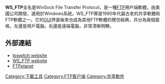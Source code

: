 {{Unreferenced|time=2021-09-29T12:32:03+00:00}}
{{Infobox Software
| name = WS_FTP
| logo =
| screenshot =
| caption =
| author =
| developer = Ipswitch, Inc.
| released =
| latest release version =
| latest release date =
| latest preview version =
| latest preview date =
| programming language =
| operating system = [[Microsoft_Windows|Microsoft Windows]]
| platform =
| language = [[英文|英文]]
| status = 持續有新版
| genre =
| license = [[共享軟體|共享軟體]]
| website = [http://www.ipswitchft.com/ WS_FTP Site]
}}

'''WS_FTP'''全名是WinSock File Transfer Protocol，是一種[[FTP|FTP]]用戶端軟體，由美國{{le|Ipswitch, Inc.}}公司開發，適用於Windows系統。WS_FTP算是1990年代最古老的共享軟體和FTP軟體之一。它的[[GUI|GUI]]界面後來也成為其他FTP軟體的模仿經典，共分為兩個窗格，左邊是用戶電腦，右邊是遠端電腦，非常清晰明瞭。

== 外部連結 ==
* [http://www.ipswitch.com/ Ipswitch website] {{Wayback|url=http://www.ipswitch.com/ |date=20210608175951 }}
* [https://web.archive.org/web/20100930013955/http://www.ipswitchft.com/ WS_FTP website]
* [http://arquivo.pt/wayback/20081022121659/http%3A//www.ftpplanet.com/ FTPplanet]

{{Compu-soft-stub}}

[[Category:下載工具|Category:下載工具]]
[[Category:FTP客户端|Category:FTP客户端]]
[[Category:共享軟件|Category:共享軟件]]